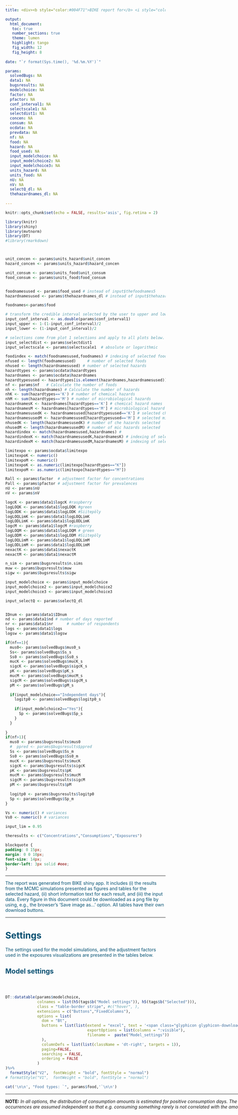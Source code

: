 ---
title: <div><b style="color:#004F71">BIKE report for</b> <i style="color:#004F71">`r params$thehazardnames_dl`</i></div>

output:
  html_document:
   toc: true
   number_sections: true
   theme: lumen 
   highlight: tango
   fig_width: 12
   fig_height: 8
  
date: "`r format(Sys.time(), '%d.%m.%Y')`"

params: 
  solvedBugs: NA
  data1: NA
  bugsresults: NA
  modelchoice: NA
  factor: NA
  pfactor: NA
  conf_interval1: NA
  selectscale1: NA
  selectdist1: NA
  concen: NA
  consum: NA
  ocdata: NA
  prevdata: NA 
  nf: NA
  food: NA
  hazard: NA
  food_used: NA
  input_modelchoice: NA
  input_modelchoice2: NA
  input_modelchoice3: NA
  units_hazard: NA
  units_food: NA
  nU: NA
  nV: NA
  selectQ_dl: NA
  thehazardnames_dl: NA
  
---

```{r setup, include=FALSE}
knitr::opts_chunk$set(echo = FALSE, results='asis', fig.retina = 2)

library(knitr)
library(shiny)
library(mvtnorm)
library(DT)
#library(rmarkdown)



unit_concen <- params$units_hazard$unit_concen
hazard_concen <- params$units_hazard$hazard_concen

unit_consum <- params$units_food$unit_consum
food_consum <- params$units_food$food_consum


foodnamesused <- params$food_used # instead of input$thefoodnames5
hazardnamesused <- params$thehazardnames_dl # instead of input$thehazardnames5

foodnames<-params$food

# transform the credible interval selected by the user to upper and lower limits:
input_conf_interval <- as.double(params$conf_interval1)
input_upper <- 1-(1-input_conf_interval)/2
input_lower <- (1-input_conf_interval)/2

# selections come from plot 1 selections and apply to all plots below. need to add to Download report page!!!
input_selectdist <- params$selectdist1
input_selectscale <- params$selectscale1  # absolute or logarithmic  

foodindex <- match(foodnamesused,foodnames) # indexing of selected foods in all foods
nfused <- length(foodnamesused)     # number of selected foods
nhused <- length(hazardnamesused) # number of selected hazards
hazardtypes <- params$ocdata$hazardtypes
hazardnames <- params$ocdata$hazardnames
hazardtypesused <- hazardtypes[is.element(hazardnames,hazardnamesused)] # types of selected hazards (chemical/microbiological)
nf <- params$nf   # Calculate the number of foods
nh <- length(hazardnames) # Calculate the number of hazards
nhK <- sum(hazardtypes=='K') # number of chemical hazards
nhM <- sum(hazardtypes=='M') # number of microbiological hazards
hazardnamesK <- hazardnames[hazardtypes=='K'] # chemical hazard names
hazardnamesM <- hazardnames[hazardtypes=='M'] # microbiological hazard names
hazardnamesusedK <- hazardnamesused[hazardtypesused=='K'] # selected che hazard names
hazardnamesusedM <- hazardnamesused[hazardtypesused=='M'] # selected mic hazard names
nhusedK <- length(hazardnamesusedK) # number of che hazards selected
nhusedM <- length(hazardnamesusedM) # number of mic hazards selected
hazardindex <- match(hazardnamesused,hazardnames) # 
hazardindexK <- match(hazardnamesusedK,hazardnamesK) # indexing of selected hazards in all che hazards
hazardindexM <- match(hazardnamesusedM,hazardnamesM) # indexing of selected hazards in all mic hazards

limitexpo <- params$ocdata$limitexpo
limitexpoK <- numeric()
limitexpoM <- numeric()
limitexpoK <- as.numeric(limitexpo[hazardtypes=="K"])
limitexpoM <- as.numeric(limitexpo[hazardtypes=="M"])

Rall <- params$factor  # adjustment factor for concentrations
Pall <- params$pfactor # adjustment factor for prevalences
nU <- params$nU
nV <- params$nV

logcK <- params$data1$logcK #raspberry
logLOQK <- params$data1$logLOQK #green
logLODK <- params$data1$logLODK #Siitepöly
logLOQLimK <- params$data1$logLOQLimK
logLODLimK <- params$data1$logLODLimK
logcM <- params$data1$logcM #raspberry
logLOQM <- params$data1$logLOQM # green
logLODM <- params$data1$logLODM #Siitepöly
logLOQLimM <- params$data1$logLOQLimM
logLODLimM <- params$data1$logLODLimM
nexactK <- params$data1$nexactK
nexactM <- params$data1$nexactM

n_sim <- params$bugsresults$n.sims
muw <- params$bugsresults$muw
sigw <- params$bugsresults$sigw

input_modelchoice <- params$input_modelchoice
input_modelchoice2 <- params$input_modelchoice2
input_modelchoice3 <- params$input_modelchoice3

input_selectQ <- params$selectQ_dl


IDnum <- params$data1$IDnum
nd <- params$data1$nd # number of days reported
nr <- params$data1$nr  	   # number of respondents
logs <- params$data1$logs
logsw <- params$data1$logsw

if(nf==1){
  mus0<- params$solvedBugs$mus0_s
  Ss<- params$solvedBugs$Ss_s
  Ss0 <- params$solvedBugs$Ss0_s
  mucK <- params$solvedBugs$mucK_s
  sigcK <- params$solvedBugs$sigcK_s
  pK <- params$solvedBugs$pK_s
  mucM <- params$solvedBugs$mucM_s
  sigcM <- params$solvedBugs$sigcM_s
  pM <- params$solvedBugs$pM_s
  
  if(input_modelchoice=="Independent days"){
    logitp0 <- params$solvedBugs$logitp0_s
    
    if(input_modelchoice2=="Yes"){
      Sp <- params$solvedBugs$Sp_s
    }
  }
  
}
if(nf>1){ 
  mus0 <- params$bugsresults$mus0
  #  ppred <- params$bugsresults$ppred
  Ss <- params$solvedBugs$Ss_m
  Ss0 <- params$solvedBugs$Ss0_m
  mucK <- params$bugsresults$mucK
  sigcK <- params$bugsresults$sigcK
  pK <- params$bugsresults$pK
  mucM <- params$bugsresults$mucM
  sigcM <- params$bugsresults$sigcM
  pM <- params$bugsresults$pM
  
  logitp0 <- params$bugsresults$logitp0
  Sp <- params$solvedBugs$Sp_m
}  

Vs <- numeric() # variances
Vs0 <- numeric() # variances

input_lim = 0.95

theresults <- c("Concentrations","Consumptions","Exposures")

```

```{css style settings}
blockquote {
padding: 0 15px;
margin: 0 0 10px;
font-size: 14px;
border-left: 3px solid #eee;
}

```


------------------------------------------------------------------------

[The report was generated from BIKE shiny app. It includes (i) the results from the MCMC simulations presented as figures and tables for the selected hazard, (ii) short information text for each result, and (iii) the input data. Every figure in this document could be downloaded as a png file by using, e.g., the browser's 'Save image as...' option. All tables have their own download buttons.]{style="color: #004F71;font-size: 14px;"}

------------------------------------------------------------------------


# [**Settings**]{style="color: #004F71"} {.tabset}
[The settings used for the model simulations, and the adjustment factors used in the exposures visualizations are presented in the tables below.]{style="color: #004F71;"}

## [**Model settings**]{style="color: #004F71"}

<br />

::: {.cols style="display: grid; grid-template-columns:  1.5fr 1.5fr; grid-column-gap: 25px;"}
::: col

```{r model-params}

DT::datatable(params$modelchoice, 
              colnames = list(h5(tags$b("Model settings")), h5(tags$b("Selected"))),
              class = "table-border stripe", #c("hover", ),
              extensions = c("Buttons","FixedColumns"),
              options = list(
                dom = "Bt",
                buttons = list(list(extend = "excel", text = '<span class="glyphicon glyphicon-download-alt"></span>Excel', title = NULL, 
                                    exportOptions = list(columns = ":visible"),
                                    filename =  paste("Model_settings"))
                ),
                columnDefs = list(list(className = 'dt-right', targets = 1)),
                paging=FALSE,
                searching = FALSE,
                ordering = FALSE
              )
)%>%
  formatStyle("V2",  fontWeight = "bold", fontStyle = "normal")
# formatStyle("V1",  fontWeight = "bold", fontStyle = "normal")

```


```{r food-hazard}

cat('\n\n', "Food types: `", params$food,'`\n\n')

```

------------------------------------------------------------------------
**NOTE:** *In all options, the distribution of consumption amounts is estimated for positive consumption days. The amounts and consumption occurrences are assumed independent so that e.g. consuming something rarely is not correlated with the amount when consumed.*

:::

::: {.col data-latex="{0.4\\textwidth}" style="background-color: #F4F3F2;"}

> <br>
> <b style="color:#D0006F">Consumption model for FFQ data.</b>
> <br>
> <b>FFQ model</b> assumes every individual has reported mean consumption per day for each food type 
 (zero represents a true non-consumer of the food). Hence, the distribution of mean amounts is estimated for the population of true consumers, along with the proportion of true consumers in the population. Variation between days (or servings) cannot be modeled. Only the assessment of long term ('chronic') consumption is possible.  
> <ul><li><b>Mean serving sizes</b>
> With several food types, correlations may be allowed between **daily mean** (log) consumption amounts of different foods, but the correlation parameters are not individual specific (this would require much more reporting days per each individual).
</li>
</ul>
> <b style="color:#D0006F">Priors for variances.</b>
> <ul><li><b>Tau Gamma</b>, is a conventional choice for the prior of inverse variance.</li>
> <li>The restricted <b>Sigma Uniform</b> prior for standard deviation, is determined from an exaggerated upper bound based on data. (This might be more robust with very small data sample).</li>
</ul>
> <b style="color:#D0006F">Number of MCMC iterations.</b>
> <br>
> The number of MCMC simulations affects the Monte Carlo accuracy of the results. It is recommended that several iterations of different lengths are tried to gauge how Monte Carlo error could still affect the results.

:::
:::

<br />
<hr />

## [**Adjustment factors**]{style="color: #004F71"}

Changes in the adjustment factors modify the modelled contamination when calculating exposure. The default values are 1. A factor for **concentrations** should be any positive number. A factor for **prevalence** should be between zero (0) and one (1) to ensure that the multiplication produces a mathematically valid prevalence. The factors allow accounting for food processing effects which may either reduce the prevalence, and/or reduce or increase the concentration. Processing effects may be due to cooking, heating, freezing, washing, peeling, storage, etc. 

<br /> 

```{r adj-factors-concen}

cat('**Concentration factors**')

DT::datatable(params$factor,
              #caption = "Concentration factors",
              class = "cell-border",
              extensions = "Buttons",
              options = list(
                dom = "Bt",
                buttons = list(list(extend = "excel", text = '<span class="glyphicon glyphicon-download-alt"></span>Excel', title = NULL, 
                                    exportOptions = list(columns = ":visible"),
                                    filename =  paste("Concentration-factors_exposures"))
                ),
                
                paging=FALSE,
                searching = FALSE,
                ordering = FALSE#,
                #scrollX = TRUE,
                #fixedColumns = TRUE
              )
)%>%
  
  formatStyle(0,  fontWeight = "bold", fontStyle = "normal")
```

<br />

```{r adj-factors-prev}

cat('**Prevalence factors**')

DT::datatable(params$pfactor,
              #caption = "Prevalence factors",
              class = "cell-border",
              extensions = "Buttons",
              options = list(
                dom = "Bt",
                buttons = list(list(extend = "excel", text = '<span class="glyphicon glyphicon-download-alt"></span>Excel', title = NULL, 
                                    exportOptions = list(columns = ":visible"),
                                    filename =  paste("Prevalence-factors_exposures"))
                ),
                paging=FALSE,
                searching = FALSE,
                ordering = FALSE#,
                #scrollX = TRUE,
                #fixedColumns = TRUE
              )
)%>%
  
  formatStyle(0,  fontWeight = "bold", fontStyle = "normal")
```

<br />
<hr />

# [**Results**]{style="color: #004F71"}

## [**Figures**]{style="color: #004F71"} {.tabset}

### [**Concentrations**]{style="color: #004F71"}


::: {.cols style="display: grid; grid-template-columns:  2fr 1fr; grid-column-gap: 25px;"}
::: col


```{r, echo=FALSE}


#cat('\n\n', "Food-hazard combination: `", params$thehazardnames1, '` in `', params$thefoodnames1, '`\n\n')
cat('\n', "Confidence interval: `", params$conf_interval1, '`\n')
cat('\n',"Scale: `", params$selectscale1, '`\n')
cat('\n',"Distribution: `", params$selectdist1, '`\n')

```



$Figure$ $1.$ Variability distribution for positive hazard concentrations in food. The uncertainty of the true variability distribution is expressed by plotting a range (e.g. pointwise 95%CI) of probable variability distributions ([**straw color**]{style="color: #CEB888;"}). The uncertainty distribution for mean concentration ([**yellow color**]{style="color: #F7CE3C;"}) and median concentration ([**black color**]{style="color:#343841;"}) are plotted in bold lines. In log-scale, the mean and median are equal. For comparison with data, the raw data are represented as cumulative empirical distribution. For data containing censored concentration values, two empirical distributions are plotted, one with lower bound substitution ([**blueberry color**]{style="color: #004F71;"}) and one with upper bound substitution method ([**raspberry color**]{style="color: #D0006F;"}). These represent the best case and worst case interpretations for censored values. Also, data points are plotted as tick marks on the x-axis, showing exact measurements in [**raspberry color**]{style="color: #D0006F;"}, LOQ-values in [**green color**]{style="color: green;"}, and LOD-values in [**blueberry color**]{style="color: #004F71;"}. Note that the distributions in the figures represent truly positive concentrations, excluding zeros.

```{r, include=FALSE, code= readLines('plotsfunctionsFFQ.R'), cache=FALSE}


knitr::read_chunk('plotsfunctionsFFQ.R')

```



```{r concen-plot, distPlot1_1, fig.show ='hold', out.width="600px", out.height="400px"}



distPlot1_1(input_lim, unit_concen, hazard_concen, input_upper, input_lower, n_sim, input_selectdist, input_selectscale, foodnamesused,
               nfused, foodindex, hazardnamesused, hazardtypesused, nhused,
               hazardnamesK, hazardnamesM, hazardnamesusedK, hazardnamesusedM,
               nhusedK, nhusedM, hazardindex, hazardindexK, hazardindexM,
               nexactK,nexactM,
               nhK, nf, mucK, sigcK, pK, nhM, mucM, sigcM, pM,
               logcK, logLOQK, logLODK, logLOQLimK, logLODLimK, logcM, logLOQM, logLODM, logLOQLimM, logLODLimM
)


```



:::

::: {.col data-latex="{0.4\\textwidth}" style="background-color: #F4F3F2;"}

> <br>
> **Graphical distributions of concentrations** show the variability distribution of positive hazard concentrations in foods. It is obvious that for some hazards (chemical or microbial) also true zero concentrations may be possible. Hence, the full model is a concentration-prevalence model. Because the hazard prevalence is not a fixed assumption, it is always estimated with some uncertainty bounds. The additional data specifications will determine how the data are interpreted and which model is accordingly used. If concentration data represent only truly “positives”, then estimation of prevalence requires separate prevalence data independently of concentration data, and the prevalence is estimated based on the sample size and the number of positives in the sample. In contrast, if concentration data represents “all” concentrations, including possible true zeros, then it leads to a zero-inflated model which estimates prevalence simultaneously with other parameters for concentration distribution. Separate prevalence data are not used or needed then. In both cases, the plot will always show distributions for positive concentrations and the estimated prevalence with 95%CI in a legend.

:::
:::

<hr />

### [**Consumptions**]{style="color: #004F71"}{.tabset}

#### [**Consumptions**]{style="color: #004F71"}

::: {.cols style="display: grid; grid-template-columns:  2fr 1fr; grid-column-gap: 25px;"}
::: col

```{r}
#cat('\n\n', "Food: `", params$thefoodnames2, '`\n\n')
cat('\n', "Confidence interval: `", params$conf_interval1, '`\n')
cat('\n',"Scale: `", params$selectscale1, '`\n')
cat('\n',"Distribution: `", params$selectdist1, '`\n')

```

$Figure$$2a$ Variability distributions for both mean consumptions per bodyweight and mean consumptions in absolute amounts. The uncertainty of the true variability distribution of mean consumptions is expressed by plotting a range (e.g. pointwise 95%CI) of probable variability distributions ([**straw color**]{style="color: #CEB888;"}). The uncertainty distributions for mean ([**yellow color**]{style="color: #F7CE3C;"}) and median ([**black color**]{style="color: #343841;"}) of the distributions are plotted in bold lines. Observed data for reported mean consumptions (from FFQ) are shown as [**raspberry color**]{style="color: #D0006F;"} ticks and the empirical cumulative distribution in [**raspberry color**]{style="color: #D0006F;"} line. Note that a reported zero mean consumption is assumed to represent true non-consumer of the food.



```{r consum-plot, distPlot2_1FFQ, fig.show ='hold', out.width="600px", out.height="400px"}

distPlot2_1FFQ(input_lim, food_consum, unit_consum, input_upper, input_lower, n_sim, input_selectdist, input_selectscale, foodnamesused, nfused, foodindex,
               nf, nr,logs, logsw,
               mus0,muw,logitp0,sigw,Ss0
)


```


:::

::: {.col data-latex="{0.4\\textwidth}" style="background-color: #F4F3F2;"}

> <br>
> **Graphical distributions for consumptions** of single food types represent the variability distribution of mean consumption per day (per bodyweight or absolute). The proportion of population consuming each food type is estimated based on proportion of non-zero reported mean consumptions in FFQ data. Reported zero mean consumption is assumed to represent a true non-consumer.

:::
:::



#### [**Serving correlations**]{style="color: #004F71"}
::: {.cols style="display: grid; grid-template-columns:  2fr 1fr; grid-column-gap: 25px;"}
::: col


$Figure$ $2b$ Pairwise scatter plots of logarithms of mean positive consumptions per bodyweights. Data points ([**blueberry color**]{style="color: #004F71;"}) and model based simulations ([**raspberry color**]{style="color: #D0006F;"}).


```{r correl-plot2, distPlot7_1FFQ, fig.show ='hold', out.width="600px", out.height="400px"}

if (nfused<2){
  cat("**Requires at least two food types.**")
} else
  distPlot7_1FFQ(food_consum, unit_consum, n_sim, foodnamesused, nfused, foodindex,
                 nf,nr,logsw,
                 mus0,
                 Ss0
  )


```


:::

::: {.col data-latex="{0.4\\textwidth}" style="background-color: #F4F3F2;"}

> <br>
> The food consumption model contains **one correlation structure** for mean log-consumption amounts for food types. Correlations are not specific per each individual consumer, but generally for the whole group of consumers. The model aims to capture all such pairwise correlations in the consumer population if there are any. The correlation model (if used) is always running for the full set of foods in the data even if only some food types were selected for viewing results. Correlation model for actual daily consumptions is not possible with FFQ data which reports only mean consumptions.

:::
:::

<hr />

### [**Exposures**]{style="color: #004F71"}



::: {.cols style="display: grid; grid-template-columns:  2fr 1fr; grid-column-gap: 25px;"}
::: col

```{r}

cat('\n', "Confidence interval: `", params$conf_interval1, '`\n')
cat('\n',"Scale: `", params$selectscale1, '`\n')
cat('\n',"Distribution: `", params$selectdist1, '`\n')

```



$Figure$ $3$ Variability distribution for mean exposures per bodyweight or as absolute. The uncertainty of the true variability distribution of mean exposures is expressed by plotting a range (e.g. pointwise 95%CI) of probable variability distributions ([**straw color**]{style="color: #CEB888;"}). The uncertainty distributions for mean ([**yellow color**]{style="color: #F7CE3C;"}) and median ([**black color**]{style="color: #343841;"}) are plotted in bold lines. The (pseudo)empirical cumulative distribution simulated from bootstrapped data are shown using LB substitution ([**blueberry color**]{style="color: #004F71;"}) and UB substitution ([**raspberry color**]{style="color: #D0006F;"}) method.

<br />

```{r exposures-plot, distPlot3_1FFQ, fig.show ='hold', out.width="600px", out.height="400px"}


distPlot3_1FFQ(input_lim, unit_concen, hazard_concen, input_upper, input_lower, n_sim, input_selectdist, input_selectscale, 
               foodnamesused, nfused, foodindex, hazardnames,
               nhused,  hazardnamesusedK, hazardnamesusedM,
               nhusedK, nhusedM, hazardindexK, hazardindexM, Rall, Pall,nhK,nhM,nf,nr,
               nexactK, nexactM, 
               logs,logsw,logcK,logLOQK,logLODK,logLOQLimK,logLODLimK, logcM,logLOQM,logLODM,logLOQLimM,logLODLimM,
               logitp0,mucK,mucM,mus0,muw,pK,pM,sigcK,sigcM,sigw,
               Ss0
)



```


:::

::: {.col data-latex="{0.4\\textwidth}" style="background-color: #F4F3F2;"}

> <br>
> The distribution of chronic (individual average) exposures is plotted, as population distribution of long-term mean amounts per day per bodyweight, or as absolute.
>
> **A variability distribution** aims to describe how the mean exposure is distributed in the whole population of actual consumers. The legend box describes numerically the proportion of consumers in the population.

:::
:::

<hr />

### [**Quantiles**]{style="color: #004F71"}

::: {.cols style="display: grid; grid-template-columns:  2fr 1fr; grid-column-gap: 25px;"}
::: col

```{r }

#cat('\n\n', "Food-hazard combination: `",params$thehazardnames4, '` from `', params$thefoodnames4, '`\n\n')
cat('\n',"Scale: `", input_selectscale, '`\n')
cat('\n',"Total exposure quantile (Q%): `", input_selectQ, '`\n')
cat('\n',"Variability sample size for Q%: `", nV, '`\n')
cat('\n',"Uncertainty sample size for Q%: `", nU, '`\n')


```


$Figure$ $4$ Cumulative distributions for separation of uncertainty and variability for mean exposures per bodyweight or as absolute. The uncertainty of true variability distribution of mean exposures summed from all selected foods is expressed by plotting a sample of probable variability distributions ([**raspberry color**]{style="color: #D0006F;"}). The uncertainty distribution for the selected variability quantile is shown between vertical bars (and is subject to Monte Carlo error of 2D simulations).


```{r quantiles-plot, distPlot4_1FFQ, fig.show ='hold', out.width="600px", out.height="400px"}

if (is.element("None", input_selectQ)){
  cat("**Total exposure quantile not selected.**")
} else
  
  distPlot4_1FFQ(unit_concen, hazard_concen, n_sim, input_selectscale, input_selectQ, nV,
                 nU, Rall, Pall,
                 nfused, foodindex, 
                 nexactK, nexactM, 
                 nhused, hazardnames, hazardnamesusedK, hazardnamesusedM,
                 nhusedK, nhusedM, hazardindexK, hazardindexM, nhK,nhM,nf,
                 mucK,mucM,mus0,muw,pK,pM,sigcK,sigcM,sigw,
                 Ss0,
                 logitp0
  )


```



:::

::: {.col data-latex="{0.4\\textwidth}" style="background-color: #F4F3F2;"}

> <br>
> The total exposure will be computed as the summed exposure from the selected foods. From the distribution of total exposure, a selected quantile point is estimated. The calculations employ 2D simulations (often computationally heavy). BIKE estimates **the quantile for two exposure distributions**: **(a) True consumers only** To evaluate total exposure from several foods, exposures are summed over the selected foods. Note that this corresponds to population of true consumers. The variation of such total exposures is simulated to obtain a distribution for which the selected quantile point is estimated with 95% uncertainty bounds, and **(b) Exposures for whole population (including non-consumers)** The figure that appears in quantile plots shows a plot representing the variability distribution of total exposures of true consumers only (as explained above). However, the quantiles for the overall total exposure distribution, including non-consumers are nevertheless evaluated and numerically given in the other legend in the same figure, accounting for the proportion of consumers of each food.

:::
:::

<br>
<hr />

### [**MCMC samples of parameters**]{style="color: #004F71"}{.tabset}

#### [**Concentration parameters**]{style="color: #004F71"}

::: {.cols style="display: grid; grid-template-columns:  2fr 1fr; grid-column-gap: 25px;"}
::: col

$Figure$ $5a$ Permuted MCMC samples of model parameters $mu$ and $sigma$ of the log-normal ($mu$, $sigma$)-distribution, and prevalence $q$ of the **hazard**. For each parameter, also the approximated marginal probability density is shown.

<br />


```{r concen-params-plot, distPlot5_1, fig.show ='hold', out.width="600px", out.height="400px"}

cat('**Concentration parameters**')

 distPlot5_1(n_sim, foodnamesused, nfused, foodindex, 
             hazardnamesusedK, hazardnamesusedM, nhusedK, nhusedM,
             hazardindexK, hazardindexM,nf,nhK,nhM,
             nexactK, nexactM,
             mucK,mucM,pK,pM,sigcK,sigcM
 )


```


:::

::: {.col data-latex="{0.4\\textwidth}" style="background-color: #F4F3F2;"}

> <br>
> The posterior distribution is computed using **Markov Chain Monte Carlo (MCMC)** sampling. In MCMC, each iteration step depends on the values generated at the previous step. This sampling converges to the correct target distribution which is the posterior distribution of all unknown parameters. In difficulties, the posterior may be nearly flat or with multiple peaks. This, and/or insufficient iterations may then result into poor convergence, and the obtained parameter estimates would not be valid. Poor convergence and poor mixing of the algorithm could be detected as instability in the parameter distributions. The MCMC sample of the parameters, and the marginal posterior distribution are provided for critical inspection. Although a visual inspection is informal and indicative, it can reveal problems in MCMC sampling. The sample should look smoothly scattered without clustering at some values only. The marginal probability density (plotted on top) should look smooth without ‘extra bumps’. New or increased MCMC runs should lead to same results. If a possible problem is detected, increase MCMC iterations and/or investigate whether there are simply insufficient data for the parameter to be well estimated. Note also that the full joint distribution is a multidimensional distribution which cannot be pictured and these plots only show marginal one-dimensional distributions for each parameter, like shadows of the multidimensional distribution. The parameter samples can be viewed for both the concentration distributions and consumption distributions. The values at the peaks of those distributions could also be compared with the corresponding parameter estimates directly evaluated from raw (log-)data, e.g., mean and standard deviation, although censored data can make direct comparison less straightforward.

:::
:::

<br>
<hr />

#### [**Consumption parameters**]{style="color: #004F71"}

::: {.cols style="display: grid; grid-template-columns:  2fr 1fr; grid-column-gap: 25px;"}
::: col

$Figure$ $5b$ Permuted MCMC samples of model parameters $mu$ and $sigma$ of the log-normal ($mu$, $sigma$)-distribution, and proportion of consumers $p$ of the **food** in population. For each parameter, also the approximated marginal probability density is shown.

<br />

```{r consum-params-plot, distPlot5_2FFQ, fig.show ='hold', out.width="600px", out.height="400px"}

#cat('**Consumption parameters**')

distPlot5_2FFQ(n_sim,foodnamesused, nfused, foodindex,
               nf,
               mus0,logitp0,
               Ss0
)

```



:::

::: {.col data-latex="{0.4\\textwidth}" style="background-color: #F4F3F2;"}

> <br>
> The posterior distribution is computed using **Markov Chain Monte Carlo (MCMC)** sampling. In MCMC, each iteration step depends on the values generated at the previous step. This sampling converges to the correct target distribution which is the posterior distribution of all unknown parameters. In difficulties, the posterior may be nearly flat or with multiple peaks. This, and/or insufficient iterations may then result into poor convergence, and the obtained parameter estimates would not be valid. Poor convergence and poor mixing of the algorithm could be detected as instability in the parameter distributions. The MCMC sample of the parameters, and the marginal posterior distribution are provided for critical inspection. Although a visual inspection is informal and indicative, it can reveal problems in MCMC sampling. The sample should look smoothly scattered without clustering at some values only. The marginal probability density (plotted on top) should look smooth without ‘extra bumps’. New or increased MCMC runs should lead to same results. If a possible problem is detected, increase MCMC iterations and/or investigate whether there are simply insufficient data for the parameter to be well estimated. Note also that the full joint distribution is a multidimensional distribution which cannot be pictured and these plots only show marginal one-dimensional distributions for each parameter, like shadows of the multidimensional distribution. The parameter samples can be viewed for both the concentration distributions and consumption distributions. The values at the peaks of those distributions could also be compared with the corresponding parameter estimates directly evaluated from raw (log-)data, e.g., mean and standard deviation, although censored data can make direct comparison less straightforward.

:::
:::

<br>
<hr />


## [**Tables**]{style="color: #004F71"}{.tabset}


### [**Posterior predictive distributions**]{style="color: #004F71"}

Posterior predictive distributions present predictions where all uncertainties and variabilities are integrated into one single probability distribution. This can be a useful summary for assessing what is now probable, given all the data with all its variability and uncertainties. The distribution is obtained by averaging (weighing) the possible variability distributions over the uncertainty distribution of their parameters.



```{r, include=FALSE, code= readLines('tablefunctionsFFQ.R'), cache=FALSE}

knitr::read_chunk('tablefunctionsFFQ.R')

```




```{r summary-table, echo = F}

# create data frame containing posterior predictive summaries----

resultValues <- table1FFQ(n_sim, input_modelchoice,input_modelchoice2,input_modelchoice3,input_modelchoice4,input_modelchoice5,
                          theresults, foodnamesused, nfused, foodindex, hazardnames, 
                          hazardnamesusedK,hazardnamesusedM, nhusedK, nhusedM, hazardindexK, hazardindexM,
                          Rall, Pall,nhK,nhM,nf,nexactK,nexactM,
                          mucK,mucM,mus0,muw,pK,pM,sigcK,sigcM,sigw,
                          logitp0,
                          Ss0
)

datatable(resultValues, rownames = FALSE,
          caption = "POSTERIOR PREDICTIVE DISTRIBUTION SUMMARIES",
          class = 'row-border stripe',
          extensions = c("Buttons", "RowGroup"),
          options = list(
            rowGroup = list(dataSrc = 1), # row grouping feature -> grouped by second column value 
            #selection = 'none',
            dom = "Bfrtip",
            buttons = list(list(extend = "excel", text = '<span class="glyphicon glyphicon-download-alt"></span> Excel', title = NULL, 
                                exportOptions = list(columns = ":visible"),
                                filename =  paste("Posterior_predictive_distribution_summaries"))
            ),
            ## All results appear on same page:
            paging=FALSE, scrollY = "480px"
          )
)

```

<br />

<hr />

### [**Exposure limit analysis**]{style="color: #004F71"}

Exposure limit analysis presents the part of the population (1 = 100%) with exposure below the limit given in the Occurrence dataset. The estimate is given for whole population and for consumers only. The exposure limit can be set as a health based guidance value, for example tolerable daily intake TDI. Note that the exposure calculated by BIKE is in units per day (per bodyweight or as absolute), and thus a health based guidance value given in units per a longer time period  should be adjusted  to units per day before uploading data.

The columns Q05, Q50, Q95 refer to uncertainty quantiles for the 'Quantity' in first column. The 'Quantity' Q95(exposure) refer to the unknown quantiles of variability distribution. This becomes estimated with the indicated uncertainty quantiles Q05, Q50, Q95.

```{r limits-table, echo = F}

# create data frame containing exposure limit analysis table----

resultProbs <- table2FFQ(n_sim, input_modelchoice,input_modelchoice2,foodnamesused,nfused,foodindex,hazardnames,
                         hazardnamesused,hazardtypesused,hazardnamesK,hazardnamesM,
                         hazardnamesusedK,hazardnamesusedM,nhusedK,nhusedM,hazardindexK,hazardindexM,
                         Rall,Pall,nhK,nhM,nf,nexactK,nexactM,limitexpoK,limitexpoM,
                         mus0,mucK,mucM,sigcK,sigcM,pK,pM,logitp0,muw,sigw,
                         Ss0 
)

datatable(resultProbs, rownames = FALSE,
          caption = "Exposure limit analysis",
          class = 'row-border stripe',
          extensions = c("Buttons", "RowGroup"),
          options = list(
            rowGroup = list(dataSrc = 0), # row grouping feature -> grouped by second column value 
            
            dom = "Bfrtip",
            buttons = list(list(extend = "excel", text = '<span class="glyphicon glyphicon-download-alt"></span> Excel', title = NULL, 
                                exportOptions = list(columns = ":visible"),
                                filename =  paste("Exposure_limit_analysis"))
            ),
            
            paging=FALSE, scrollY = "480px"
          )
)


```

<br /> 

<hr />


# [**Input data**]{style="color:  #004F71"}{.tabset}

<br /> [The following tables contain the input data used for the model simulations. Each table could be downloaded and saved as an Excel file. Note that currently the NAs from the original data are saved as empty cells.]{style="color: #004F71;"} <br />

## [**Concentrations data**]{style="color: #004F71"}

```{r concentab, echo = F}


datatable(params$concen, 
          # colnames = list(h5("Model parameter"), h5("Selected")),
          class = "hover",
          rownames = FALSE,
          extensions = c("Buttons","FixedColumns"),
          options = list(
            dom = "Bt",
            buttons = list(list(extend = "excel", text = '<span class="glyphicon glyphicon-download-alt"></span> Excel', title = NULL, 
                                exportOptions = list(columns = ":visible"),
                                filename =  paste("Concentrations_data"))
            ),
            paging=FALSE,
            searching = FALSE,
            ordering = FALSE,
            scrollX = TRUE, scrollY = "400px"
          )
)


```

## [**Consumptions data**]{style="color: #004F71"}

```{r consumtab, echo = F}


datatable(params$consum, 
          # colnames = list(h5("Model parameter"), h5("Selected")),
          class = "hover",
          rownames = FALSE,
          extensions = c("Buttons","FixedColumns"),
          options = list(
            dom = "Bt",
            buttons = list(list(extend = "excel", text = '<span class="glyphicon glyphicon-download-alt"></span> Excel', title = NULL, 
                                exportOptions = list(columns = ":visible"),
                                filename =  paste("Consumptions_data"))
            ),
            paging=FALSE,
            searching = FALSE,
            ordering = FALSE,
            scrollX = TRUE, scrollY = "400px"
          )
)


```

## [**Occurrance data**]{style="color: #004F71"}

```{r ocdatatab, echo = F}


datatable(params$ocdata, 
          # colnames = list(h5("Model parameter"), h5("Selected")),
          class = "hover",
          rownames = FALSE,
          extensions = c("Buttons","FixedColumns"),
          options = list(
            dom = "Bt",
            buttons = list(list(extend = "excel", text = '<span class="glyphicon glyphicon-download-alt"></span> Excel', title = NULL, 
                                exportOptions = list(columns = ":visible"),
                                filename =  paste("Occurrance_data"))
            ),
            paging=FALSE,
            searching = FALSE,
            ordering = FALSE,
            scrollX = TRUE, scrollY = "400px"
          )
)


```

## [**Prevalence data**]{style="color: #004F71"}

```{r prevdatatab, echo = F}


datatable(params$prevdata, 
          # colnames = list(h5("Model parameter"), h5("Selected")),
          class = "hover",
          rownames = FALSE,
          extensions = c("Buttons","FixedColumns"),
          options = list(
            dom = "Bt",
            buttons = list(list(extend = "excel", text = '<span class="glyphicon glyphicon-download-alt"></span> Excel', title = NULL, 
                                exportOptions = list(columns = ":visible"),
                                filename =  paste("Prevalence_data"))
            ),
            paging=FALSE,
            searching = FALSE,
            ordering = FALSE,
            scrollX = TRUE, scrollY = "400px"
          )
)


```

<br>


